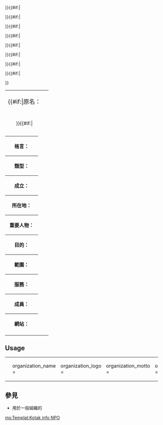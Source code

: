 {| class="infobox" style="float:right;margin:0 0 1em 1em;width:25em;font-size:90%;clear:right;" cellspacing="5"
|-
|colspan="2" align="center" style="font-size:larger;"| '''{{{organization_name}}}'''
{{#if:{{{orring|}}}|原名：</th><td>{{{founded}}}</td></tr>
|
|colspan="2" align="center" style="font-size:larger;"| {{{organization_logo}}}
|-
| colspan="2" style="padding-bottom:1em;text-align:left;" | 
}}{{#if:{{{organization_motto|}}}|
<tr><th>格言：</th><td>{{{organization_motto}}}</td></tr>
}}{{#if:{{{organization_type|}}}|
<tr><th>類型：</th><td>{{{organization_type}}}</td></tr>
}}{{#if:{{{founded|}}}|
<tr><th>成立：</th><td>{{{founded}}}</td></tr>
}}{{#if:{{{location|}}}|
<tr><th>所在地：</th><td>{{{location}}}</td></tr>
}}{{#if:{{{key_people|}}}|
<tr><th>重要人物：</th><td>{{{key_people}}}</td></tr>
}}{{#if:{{{purposes|}}}|
<tr><th>目的：</th><td>{{{purposes}}}</td></tr>
}}{{#if:{{{fields|}}}|
<tr><th>範圍：</th><td>{{{fields}}}</td></tr>
}}{{#if:{{{services|}}}|
<tr><th>服務：</th><td>{{{services}}}</td></tr>
}}{{#if:{{{num_members|}}}|
<tr><th>成員：</th><td>{{{num_members}}}</td></tr>
}}
<tr><th>網站：</th><td>{{{homepage}}}</td></tr>
|}<noinclude>

== Usage ==
{| style="background: transparent;"
|
<pre>
{{Infobox NPO
| organization_name  = 
| organization_logo  = 
| organization_motto = 
| organization_type  = 
| founded            = 
| location           = 
| key_people         = 
| purposes           = 
| fields             = 
| services           = 
| num_members        = 
| homepage           = 
}}
</pre>
|}

== 參見 ==
* 用於一般組織的{{tl|Infobox_Organization}}

[[ms:Templat:Kotak info NPO]]
</noinclude>